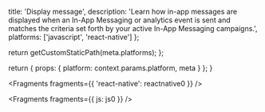 
  title: 'Display message',
  description:
    'Learn how in-app messages are displayed when an In-App Messaging or analytics event is sent and matches the criteria set forth by your active In-App Messaging campaigns.',
  platforms: ['javascript', 'react-native']
};

  return getCustomStaticPath(meta.platforms);
};

  return {
    props: {
      platform: context.params.platform,
      meta
    }
  };
}


<Fragments fragments={{ 'react-native': reactnative0 }} />


<Fragments fragments={{ js: js0 }} />

